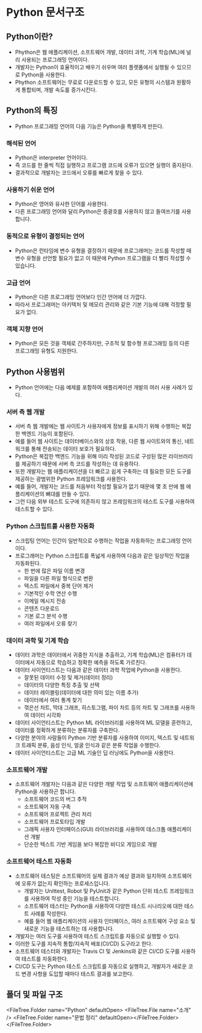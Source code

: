 
# Python 문서구조

## Python이란?

- Phython은 웹 애플리케이션, 소프트웨어 개발, 데이터 과학, 기계 학습(ML)에 널리 사용되는 프로그래밍 언어이다.
- 개발자는 Python이 효율적이고 배우기 쉬우며 여러 플랫폼에서 실행될 수 있으므로 Python을 사용한다.
- Phython 소프트웨어는 무료로 다운로드할 수 있고, 모든 유형의 시스템과 원활하게 통합되며, 개발 속도를 증가시킨다.

## Python의 특징

- Python 프로그래밍 언어의 다음 기능은 Python을 특별하게 만든다.

### 해석된 언어

- Python은 interpreter 언어이다.
- 즉 코드를 한 줄씩 직접 실행하고 프로그램 코드에 오류가 있으면 실행이 중지된다.
- 결과적으로 개발자는 코드에서 오류를 빠르게 찾을 수 있다.

### 사용하기 쉬운 언어

- Python은 영어와 유사한 단어를 사용한다.
- 다른 프로그래밍 언어와 달리 Python은 중괄호를 사용하지 않고 들여쓰기를 사용합니다.

### 동적으로 유형이 결정되는 언어

- Python은 런타임에 변수 유형을 결정하기 때문에 프로그래머는 코드를 작성할 때 변수 유형을 선언할 필요가 없고 이 때문에 Python 프로그램을 더 빨리 작성할 수 있습니다.

### 고급 언어

- Python은 다른 프로그래밍 언어보다 인간 언어에 더 가깝다.
- 따라서 프로그래머는 아키텍처 및 메모리 관리와 같은 기본 기능에 대해 걱정할 필요가 없다.

### 객체 지향 언어

- Python은 모든 것을 객체로 간주하지만, 구조적 및 함수형 프로그래밍 등의 다른 프로그래밍 유형도 지원한다.

## Python 사용범위

- Python 언어에는 다음 예제를 포함하여 애플리케이션 개발의 여러 사용 사례가 있다.

### 서버 측 웹 개발

- 서버 측 웹 개발에는 웹 사이트가 사용자에게 정보를 표시하기 위해 수행하는 복잡한 백엔드 기능이 포함된다.
- 예를 들어 웹 사이트는 데이터베이스와의 상호 작용, 다른 웹 사이트와의 통신, 네트워크를 통해 전송되는 데이터 보호가 필요하다.
- Python은 복잡한 백엔드 기능을 위해 미리 작성된 코드로 구성된 많은 라이브러리를 제공하기 때문에 서버 측 코드를 작성하는 데 유용하다.
- 또한 개발자는 웹 애플리케이션을 더 빠르고 쉽게 구축하는 데 필요한 모든 도구를 제공하는 광범위한 Python 프레임워크를 사용한다.
- 예를 들어, 개발자는 코드를 처음부터 작성할 필요가 없기 때문에 몇 초 만에 웹 애플리케이션의 뼈대를 만들 수 있다.
- 그런 다음 외부 테스트 도구에 의존하지 않고 프레임워크의 테스트 도구를 사용하여 테스트할 수 있다.

### Python 스크립트를 사용한 자동화

- 스크립팅 언어는 인간이 일반적으로 수행하는 작업을 자동화하는 프로그래밍 언어이다.
- 프로그래머는 Python 스크립트를 폭넓게 사용하여 다음과 같은 일상적인 작업을 자동화된다.
  - 한 번에 많은 파일 이름 변경
  - 파일을 다른 파일 형식으로 변환
  - 텍스트 파일에서 중복 단어 제거
  - 기본적인 수학 연산 수행
  - 이메일 메시지 전송
  - 콘텐츠 다운로드
  - 기본 로그 분석 수행
  - 여러 파일에서 오류 찾기

### 데이터 과학 및 기계 학습

- 데이터 과학은 데이터에서 귀중한 지식을 추출하고, 기계 학습(ML)은 컴퓨터가 데이터에서 자동으로 학습하고 정확한 예측을 하도록 가르친다.
- 데이터 사이언티스트는 다음과 같은 데이터 과학 작업에 Python을 사용한다.
  - 잘못된 데이터 수정 및 제거(데이터 정리)
  - 데이터의 다양한 특징 추출 및 선택
  - 데이터 레이블링(데이터에 대한 의미 있는 이름 추가)
  - 데이터에서 여러 통계 찾기
  - 꺾은선 차트, 막대 그래프, 히스토그램, 파이 차트 등의 차트 및 그래프를 사용하여 데이터 시각화
- 데이터 사이언티스트는 Python ML 라이브러리를 사용하여 ML 모델을 훈련하고, 데이터를 정확하게 분류하는 분류자를 구축한다.
- 다양한 분야의 사람들이 Python 기반 분류자를 사용하여 이미지, 텍스트 및 네트워크 트래픽 분류, 음성 인식, 얼굴 인식과 같은 분류 작업을 수행한다.
- 데이터 사이언티스트는 고급 ML 기술인 딥 러닝에도 Python을 사용한다.

### 소프트웨어 개발

- 소프트웨어 개발자는 다음과 같은 다양한 개발 작업 및 소프트웨어 애플리케이션에 Python을 사용하곤 합니다.
  - 소프트웨어 코드의 버그 추적
  - 소프트웨어 자동 구축
  - 소프트웨어 프로젝트 관리 처리
  - 소프트웨어 프로토타입 개발
  - 그래픽 사용자 인터페이스(GUI) 라이브러리를 사용하여 데스크톱 애플리케이션 개발
  - 단순한 텍스트 기반 게임을 보다 복잡한 비디오 게임으로 개발

### 소프트웨어 테스트 자동화

- 소프트웨어 테스팅은 소프트웨어의 실제 결과가 예상 결과와 일치하여 소프트웨어에 오류가 없는지 확인하는 프로세스입니다.
  - 개발자는 Unittest, Robot 및 PyUnit과 같은 Python 단위 테스트 프레임워크를 사용하여 작성 중인 기능을 테스트합니다.
  - 소프트웨어 테스터는 Python을 사용하여 다양한 테스트 시나리오에 대한 테스트 사례를 작성한다.
  - 예를 들어 웹 애플리케이션의 사용자 인터페이스, 여러 소프트웨어 구성 요소 및 새로운 기능을 테스트하는 데 사용합니다.
- 개발자는 여러 도구를 사용하여 테스트 스크립트를 자동으로 실행할 수 있다.
- 이러한 도구를 지속적 통합/지속적 배포(CI/CD) 도구라고 한다.
- 소프트웨어 테스터와 개발자는 Travis CI 및 Jenkins와 같은 CI/CD 도구를 사용하여 테스트를 자동화한다.
- CI/CD 도구는 Python 테스트 스크립트를 자동으로 실행하고, 개발자가 새로운 코드 변경 사항을 도입할 때마다 테스트 결과를 보고한다.

## 폴더 및 파일 구조

<FileTree.Folder name="Python" defaultOpen>
  <FileTree.File name="소개" />
  <FileTree.Folder name="문법 정리" defaultOpen></FileTree.Folder>
</FileTree.Folder>
